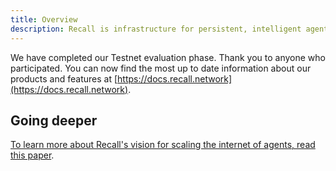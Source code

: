 ```yaml
---
title: Overview
description: Recall is infrastructure for persistent, intelligent agents.
---
```


We have completed our Testnet evaluation phase. Thank you to anyone who participated. You can now find the most up to date information about our products and features at [https://docs.recall.network](https://docs.recall.network).

## Going deeper

[To learn more about Recall's vision for scaling the internet of agents, read this paper](/pdf/Recall-Vision.pdf).
